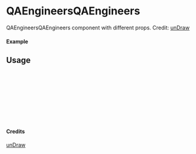 
<Meta of={QAEngineersQAEngineers} title="unDraw/QAEngineersQAEngineers" />

# QAEngineersQAEngineers

QAEngineersQAEngineers component with different props.
Credit: [unDraw](https://undraw.co/illustrations)

#### Example

<Canvas of={QAEngineersQAEngineers.Primary} />

## Usage

```ts
import { QAEngineersQAEngineers } from "yadl-ui";

const Example = () => {
  return (
      <QAEngineersQAEngineers />
  );
};

export default Example;
```

#### Credits
[unDraw](https://undraw.co/illustrations)
